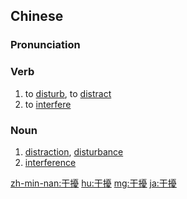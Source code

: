 {{also|干扰}}
==Chinese==
{{zh-forms|s=干扰}}

===Pronunciation===
{{zh-pron
|m=gānrǎo
|c=gon1 jiu2
|cat=v
}}

===Verb===
{{zh-verb}}
# to [[disturb]], to [[distract]]
# to [[interfere]]

===Noun===
{{zh-noun}}
# [[distraction]], [[disturbance]]
# [[interference]]

[[zh-min-nan:干擾]]
[[hu:干擾]]
[[mg:干擾]]
[[ja:干擾]]